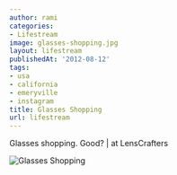 ```yaml
---
author: rami
categories:
- Lifestream
image: glasses-shopping.jpg
layout: lifestream
publishedAt: '2012-08-12'
tags:
- usa
- california
- emeryville
- instagram
title: Glasses Shopping
url: lifestream
---
```


Glasses shopping. Good? | at LensCrafters

![Glasses Shopping](/assets/images/content/lifestream/glasses-shopping.jpg)